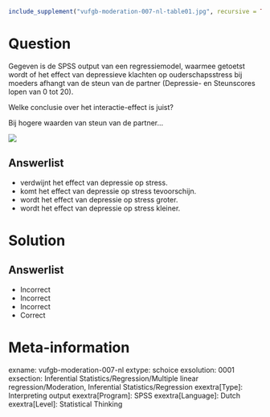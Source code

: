 ```{r, echo = FALSE, results = "hide"}
include_supplement("vufgb-moderation-007-nl-table01.jpg", recursive = TRUE)
```

Question
========

Gegeven is de SPSS output van een regressiemodel, waarmee getoetst wordt of het
effect van depressieve klachten op ouderschapsstress bij moeders afhangt van de steun van de partner (Depressie- en Steunscores lopen van 0 tot 20). 

Welke conclusie over het interactie-effect is juist? 

Bij hogere waarden van steun van de partner...

![](vufgb-moderation-007-nl-table01.jpg)
  
Answerlist
----------
* verdwijnt het effect van depressie op stress.
* komt het effect van depressie op stress tevoorschijn.
* wordt het effect van depressie op stress groter.
* wordt het effect van depressie op stress kleiner.

Solution
========

Answerlist
----------
* Incorrect
* Incorrect
* Incorrect
* Correct

Meta-information
================
exname: vufgb-moderation-007-nl
extype: schoice
exsolution: 0001
exsection: Inferential Statistics/Regression/Multiple linear regression/Moderation, Inferential Statistics/Regression
exextra[Type]: Interpreting output
exextra[Program]: SPSS
exextra[Language]: Dutch
exextra[Level]: Statistical Thinking